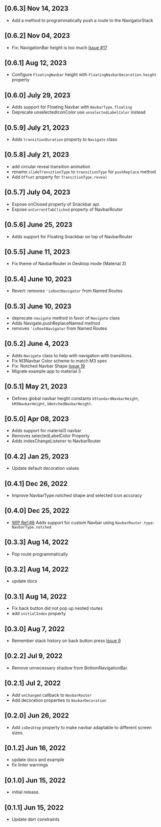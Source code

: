 ## [0.6.3] Nov 14, 2023

- Add a method to programmatically push a route to the NavigatorStack

## [0.6.2] Nov 04, 2023

- Fix: NavigationBar height is too much [Issue #17](https://github.com/maheshmnj/navbar_router/issues/17)

## [0.6.1] Aug 12, 2023

- Configure `FloatingNavbar` height with `FloatingNavbarDecoration.height` property

## [0.6.0] July 29, 2023

- Adds support for Floating Navbar with `NavbarType.floating`
- Deprecate unselectedIconColor use `unselectedLabelColor` instead

## [0.5.9] July 21, 2023

- Adds `transitionDuration` property to `Navigate` class

## [0.5.8] July 21, 2023

- add circular reveal transition animation
- rename `slideTransitionType` to `transitionType` for `pushReplace` method
- Add `Offset` property for `TransitionType.reveal`

## [0.5.7] July 04, 2023

- Expose onClosed property of Snackbar api.
- Expose `onCurrentTabClicked` property of NavbarRouter

## [0.5.6] June 25, 2023

- Adds support for Floating Snackbar on top of NavbarRouter

## [0.5.5] June 11, 2023

- Fix theme of NavbarRouter in Desktop mode (Material 3)

## [0.5.4] June 10, 2023

- Revert: removes `'isRootNavigator` from Named Routes

## [0.5.3] June 10, 2023

- deprecate `navigate` method in favor of `Navigate` class
- Adds Navigate.pushReplaceNamed method
- removes `'isRootNavigator` from Named Routes

## [0.5.2] June 4, 2023

- Adds `Navigate` class to help with navigation with transitions.
- Fix M3Navbar Color scheme to match M3 spec
- Fix: Notched Navbar Shape [Issue 19](https://github.com/maheshmnj/navbar_router/issues/19)
- Migrate example app to material 3

## [0.5.1] May 21, 2023

- Defines global navbar height constants `kStandardNavbarHeight`, `kM3NavbarHeight`, `kNotchedNavbarHeight`.

## [0.5.0] Apr 08, 2023

- Adds support for material3 navbar
- Removes selectedLabelColor Property
- Adds indexChangeListener to NavbarRouter

## [0.4.2] Jan 25, 2023

- Update default decoration values

## [0.4.1] Dec 26, 2022

- Improve NavbarType.notched shape and selected icon accuracy

## [0.4.0] Dec 25, 2022

- [WIP Ref:#8](https://github.com/maheshmnj/navbar_router/issues/8) Adds support for custom Navbar using `NavbarRouter.type: NavbarType.notched`

## [0.3.3] Aug 14, 2022

- Pop route programmatically

## [0.3.2] Aug 14, 2022

- update docs

## [0.3.1] Aug 14, 2022

- Fix back button did not pop up nested routes
- add `initialIndex` property

## [0.3.0] Aug 7, 2022

- Remember stack history on back button press [Issue 9](https://github.com/maheshmnj/navbar_router/issues/9)

## [0.2.2] Jul 9, 2022

- Remove unnecessary shadow from BottomNavigationBar.

## [0.2.1] Jul 2, 2022

- Add `onChanged` callback to `NavbarRouter`
- Add decoration properties to `NavbarDecoration`

## [0.2.0] Jun 26, 2022

- Add `isDesktop` property to make navbar adaptable
  to different screen sizes.

## [0.1.2] Jun 16, 2022

- update docs and example
- fix linter warnings

## [0.1.0] Jun 15, 2022

- initial release.

## [0.1.1] Jun 15, 2022

- Update dart constraints
